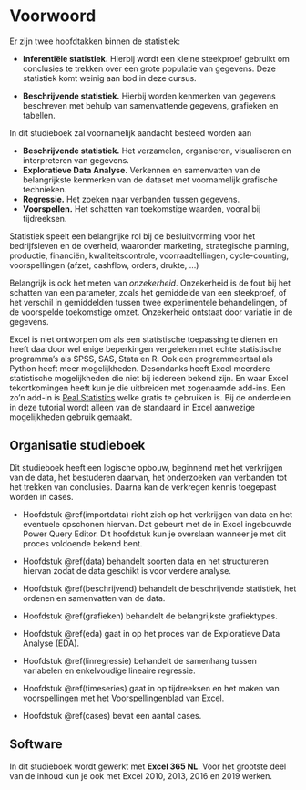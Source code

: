 # Voorwoord {.unnumbered}

Er zijn twee hoofdtakken binnen de statistiek:

-   **Inferentiële statistiek.** Hierbij wordt een kleine steekproef gebruikt om conclusies te trekken over een grote populatie van gegevens. Deze statistiek komt weinig aan bod in deze cursus.

-   **Beschrijvende statistiek.** Hierbij worden kenmerken van gegevens beschreven met behulp van samenvattende gegevens, grafieken en tabellen.

In dit studieboek zal voornamelijk aandacht besteed worden aan

-   **Beschrijvende statistiek.** Het verzamelen, organiseren, visualiseren en interpreteren van gegevens.
-   **Exploratieve Data Analyse.** Verkennen en samenvatten van de belangrijkste kenmerken van de dataset met voornamelijk grafische technieken.
-   **Regressie.** Het zoeken naar verbanden tussen gegevens.
-   **Voorspellen.** Het schatten van toekomstige waarden, vooral bij tijdreeksen.

Statistiek speelt een belangrijke rol bij de besluitvorming voor het bedrijfsleven en de overheid, waaronder marketing, strategische planning, productie, financiën, kwaliteitscontrole, voorraadtellingen, cycle-counting, voorspellingen (afzet, cashflow, orders, drukte, ...)

Belangrijk is ook het meten van *onzekerheid*. Onzekerheid is de fout bij het schatten van een parameter, zoals het gemiddelde van een steekproef, of het verschil in gemiddelden tussen twee experimentele behandelingen, of de voorspelde toekomstige omzet. Onzekerheid ontstaat door variatie in de gegevens.

Excel is niet ontworpen om als een statistische toepassing te dienen en heeft daardoor wel enige beperkingen vergeleken met echte statistische programma's als SPSS, SAS, Stata en R. Ook een programmeertaal als Python heeft meer mogelijkheden. Desondanks heeft Excel meerdere statistische mogelijkheden die niet bij iedereen bekend zijn. En waar Excel tekortkomingen heeft kun je die uitbreiden met zogenaamde add-ins. Een zo'n add-in is [Real Statistics](http://www.real-statistics.com/) welke gratis te gebruiken is. Bij de onderdelen in deze tutorial wordt alleen van de standaard in Excel aanwezige mogelijkheden gebruik gemaakt.

## Organisatie studieboek {.unnumbered}

Dit studieboek heeft een logische opbouw, beginnend met het verkrijgen van de data, het bestuderen daarvan, het onderzoeken van verbanden tot het trekken van conclusies. Daarna kan de verkregen kennis toegepast worden in cases.

+ Hoofdstuk \@ref(importdata) richt zich op het verkrijgen van data en het eventuele opschonen hiervan. Dat gebeurt met de in Excel ingebouwde Power Query Editor. Dit hoofdstuk kun je overslaan wanneer je met dit proces voldoende bekend bent.

+ Hoofdstuk \@ref(data) behandelt soorten data en het structureren hiervan zodat de data geschikt is voor verdere analyse.

+ Hoofdstuk \@ref(beschrijvend) behandelt de beschrijvende statistiek, het ordenen en samenvatten van de data.

+ Hoofdstuk \@ref(grafieken) behandelt de belangrijkste grafiektypes.

+ Hoofdstuk \@ref(eda) gaat in op het proces van de Exploratieve Data Analyse (EDA).

+ Hoofdstuk \@ref(linregressie) behandelt de samenhang tussen variabelen en enkelvoudige lineaire regressie.

+ Hoofdstuk \@ref(timeseries) gaat in op tijdreeksen en het maken van voorspellingen met het Voorspellingenblad van Excel.

+ Hoofdstuk \@ref(cases) bevat een aantal cases.

## Software {.unnumbered}

In dit studieboek wordt gewerkt met **Excel 365 NL**. Voor het grootste deel van de inhoud kun je ook met Excel 2010, 2013, 2016 en 2019 werken.
